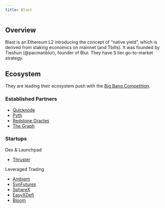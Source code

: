 ```yaml
---
title: Blast
---
```


## Overview

Blast is an Ethereum L2 introducing the concept of "native yield", which is derived from staking economics on mainnet (and Tbills). It was founded by Tieshun (@pacmanblur), founder of Blur. They have S tier go-to-market strategy.

## Ecosystem

They are leading their ecosystem push with the [Big Bang Competition](https://blast.io/en/bigbang).

### Established Partners

- [Quicknode](https://twitter.com/QuickNode/status/1747325398172762180)
- [Pyth](https://twitter.com/PythNetwork/status/1747327614006571116)
- [Redstone Oracles](https://twitter.com/redstone_defi/status/1747650159344066691)
- [The Graph](https://twitter.com/graphprotocol/status/1747606921329131906)

### Startups

Dex & Launchpad

- [Thruster](https://twitter.com/ThrusterFi/status/1747408111076340018)

Leveraged Trading

- [Ambient](https://twitter.com/ambient_finance/status/1747665083172610514)
- [SynFutures](https://twitter.com/SynFuturesDefi/status/1747650087335911749)
- [SphereX](https://twitter.com/SphereX_XYZ/status/1747399947920478309)
- [EasyXDefi](https://twitter.com/EasyXdefi/status/1748267973310374213)
- [Bloom](https://twitter.com/BloomOnBlast/status/1749431830930129242)